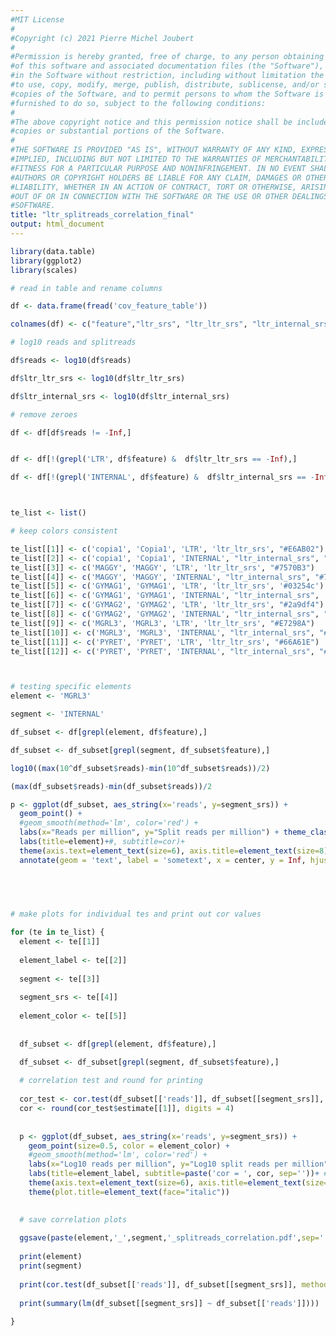 ```yaml
---
#MIT License
#
#Copyright (c) 2021 Pierre Michel Joubert
#
#Permission is hereby granted, free of charge, to any person obtaining a copy
#of this software and associated documentation files (the "Software"), to deal
#in the Software without restriction, including without limitation the rights
#to use, copy, modify, merge, publish, distribute, sublicense, and/or sell
#copies of the Software, and to permit persons to whom the Software is
#furnished to do so, subject to the following conditions:
#
#The above copyright notice and this permission notice shall be included in all
#copies or substantial portions of the Software.
#
#THE SOFTWARE IS PROVIDED "AS IS", WITHOUT WARRANTY OF ANY KIND, EXPRESS OR
#IMPLIED, INCLUDING BUT NOT LIMITED TO THE WARRANTIES OF MERCHANTABILITY,
#FITNESS FOR A PARTICULAR PURPOSE AND NONINFRINGEMENT. IN NO EVENT SHALL THE
#AUTHORS OR COPYRIGHT HOLDERS BE LIABLE FOR ANY CLAIM, DAMAGES OR OTHER
#LIABILITY, WHETHER IN AN ACTION OF CONTRACT, TORT OR OTHERWISE, ARISING FROM,
#OUT OF OR IN CONNECTION WITH THE SOFTWARE OR THE USE OR OTHER DEALINGS IN THE
#SOFTWARE.
title: "ltr_splitreads_correlation_final"
output: html_document
---
```


```r
library(data.table)
library(ggplot2)
library(scales)

# read in table and rename columns

df <- data.frame(fread('cov_feature_table'))

colnames(df) <- c("feature","ltr_srs", "ltr_ltr_srs", "ltr_internal_srs", "reads", "junction")

# log10 reads and splitreads

df$reads <- log10(df$reads)

df$ltr_ltr_srs <- log10(df$ltr_ltr_srs)

df$ltr_internal_srs <- log10(df$ltr_internal_srs)

# remove zeroes

df <- df[df$reads != -Inf,]


df <- df[!(grepl('LTR', df$feature) &  df$ltr_ltr_srs == -Inf),]

df <- df[!(grepl('INTERNAL', df$feature) &  df$ltr_internal_srs == -Inf),]



te_list <- list()

# keep colors consistent

te_list[[1]] <- c('copia1', 'Copia1', 'LTR', 'ltr_ltr_srs', "#E6AB02")
te_list[[2]] <- c('copia1', 'Copia1', 'INTERNAL', "ltr_internal_srs", "#E6AB02")
te_list[[3]] <- c('MAGGY', 'MAGGY', 'LTR', 'ltr_ltr_srs', "#7570B3")
te_list[[4]] <- c('MAGGY', 'MAGGY', 'INTERNAL', "ltr_internal_srs", "#7570B3")
te_list[[5]] <- c('GYMAG1', 'GYMAG1', 'LTR', 'ltr_ltr_srs', '#03254c')
te_list[[6]] <- c('GYMAG1', 'GYMAG1', 'INTERNAL', "ltr_internal_srs", '#03254c')
te_list[[7]] <- c('GYMAG2', 'GYMAG2', 'LTR', 'ltr_ltr_srs', "#2a9df4")
te_list[[8]] <- c('GYMAG2', 'GYMAG2', 'INTERNAL', "ltr_internal_srs", "#2a9df4")
te_list[[9]] <- c('MGRL3', 'MGRL3', 'LTR', 'ltr_ltr_srs', "#E7298A")
te_list[[10]] <- c('MGRL3', 'MGRL3', 'INTERNAL', "ltr_internal_srs", "#E7298A")
te_list[[11]] <- c('PYRET', 'PYRET', 'LTR', 'ltr_ltr_srs', "#66A61E")
te_list[[12]] <- c('PYRET', 'PYRET', 'INTERNAL', "ltr_internal_srs", "#66A61E")




```

```r

# testing specific elements
element <- 'MGRL3'

segment <- 'INTERNAL'

df_subset <- df[grepl(element, df$feature),]

df_subset <- df_subset[grepl(segment, df_subset$feature),]

log10((max(10^df_subset$reads)-min(10^df_subset$reads))/2)

(max(df_subset$reads)-min(df_subset$reads))/2

p <- ggplot(df_subset, aes_string(x='reads', y=segment_srs)) + 
  geom_point() +
  #geom_smooth(method='lm', color='red') +
  labs(x="Reads per million", y="Split reads per million") + theme_classic() + 
  labs(title=element)+#, subtitle=cor)+
  theme(axis.text=element_text(size=6), axis.title=element_text(size=8), plot.title=element_text(size=8, hjust=0.5), plot.subtitle=element_text(size=6, hjust=0.5))+
  annotate(geom = 'text', label = 'sometext', x = center, y = Inf, hjust = 0, vjust = 1)
  
  




```





```r

# make plots for individual tes and print out cor values

for (te in te_list) {
  element <- te[[1]]
  
  element_label <- te[[2]]
  
  segment <- te[[3]]
  
  segment_srs <- te[[4]]
  
  element_color <- te[[5]]
  
  
  df_subset <- df[grepl(element, df$feature),]

  df_subset <- df_subset[grepl(segment, df_subset$feature),]
  
  # correlation test and round for printing
  
  cor_test <- cor.test(df_subset[['reads']], df_subset[[segment_srs]], method=c("pearson"))
  cor <- round(cor_test$estimate[[1]], digits = 4)
  
  
  p <- ggplot(df_subset, aes_string(x='reads', y=segment_srs)) + 
    geom_point(size=0.5, color = element_color) +
    #geom_smooth(method='lm', color='red') +
    labs(x="Log10 reads per million", y="Log10 split reads per million") + theme_classic() + 
    labs(title=element_label, subtitle=paste('cor = ', cor, sep=''))+ # paste correlation to plot
    theme(axis.text=element_text(size=6), axis.title=element_text(size=8), plot.title=element_text(size=8, hjust=0.5), plot.subtitle=element_text(size=6, hjust=0.5))+
    theme(plot.title=element_text(face="italic"))

  
  # save correlation plots
  
  ggsave(paste(element,'_',segment,'_splitreads_correlation.pdf',sep=''), plot = p, width = (6.5/3), height = 2)
  
  print(element)
  print(segment)
  
  print(cor.test(df_subset[['reads']], df_subset[[segment_srs]], method=c("pearson")))
  
  print(summary(lm(df_subset[[segment_srs]] ~ df_subset[['reads']])))
  
}


```

